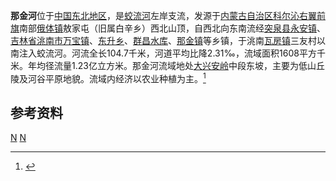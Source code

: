 '''那金河'''位于[[中国东北地区|中国东北地区]]，是[[蛟流河|蛟流河]]左岸支流，发源于[[内蒙古自治区|内蒙古自治区]][[科尔沁右翼前旗|科尔沁右翼前旗]]南部[[俄体镇|俄体镇]]敖家屯（旧属白辛乡）西北山顶，自西北向东南流经[[突泉县|突泉县]][[永安镇_(突泉县)|永安镇]]、[[吉林省|吉林省]][[洮南市|洮南市]][[万宝镇_(洮南市)|万宝镇]]、[[东升乡_(洮南市)|东升乡]]、[[群昌水库|群昌水库]]、[[那金镇|那金镇]]等乡镇，于洮南[[瓦房镇|瓦房镇]]三友村以南注入蛟流河。河流全长104.7千米，河道平均比降2.31‰，流域面积1608平方千米。年均径流量1.23亿立方米。那金河流域地处[[大兴安岭|大兴安岭]]中段东坡，主要为低山丘陵及河谷平原地貌。流域内经济以农业种植为主。<ref name="中国河湖大典">{{cite book zh |author=《[[中国河湖大典|中国河湖大典]]》编纂委员会 |title=《中国河湖大典·黑龙江、辽河卷》 |format=M |edition=1 |location=北京 |publisher=中国水利水电出版社 |date=2014年4月 |pages=103页 |id= ISBN 978-7-5170-1950-3}}</ref>


== 参考资料 ==
{{reflist}}

[[Category:吉林河流|N]]
[[Category:内蒙古河流|N]]